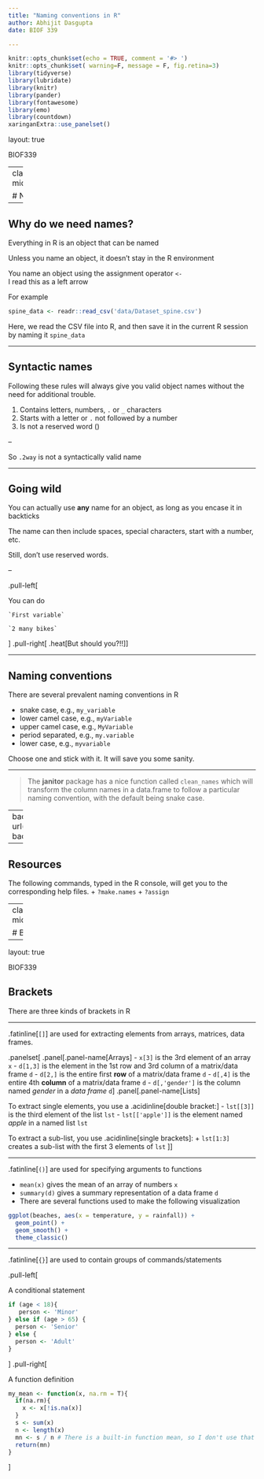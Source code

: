 ```yaml
---
title: "Naming conventions in R"
author: Abhijit Dasgupta
date: BIOF 339

---
```


```r
knitr::opts_chunk$set(echo = TRUE, comment = '#> ')
knitr::opts_chunk$set( warning=F, message = F, fig.retina=3)
library(tidyverse)
library(lubridate)
library(knitr)
library(pander)
library(fontawesome)
library(emo)
library(countdown)
xaringanExtra::use_panelset()
```

layout: true

<div class="my-header">
<span>BIOF339</span></div>

---
class: middle,center,inverse

# Naming rules

---

## Why do we need names?

Everything in R is an object that can be named

Unless you name an object, it doesn't stay in the R environment

You name an object using the assignment operator `<-`  
I read this as a left arrow

For example
```r
spine_data <- readr::read_csv('data/Dataset_spine.csv')
```

Here, we read the CSV file into R, and then save it in the current R session by naming it `spine_data`

---

## Syntactic names

Following these rules will always give you valid object names without the need for additional trouble.

1. Contains letters, numbers, `.` or `_` characters
1. Starts with a letter or `.` not followed by a number
1. Is not a reserved word ()

--

So `.2way` is not a syntactically valid name

---

## Going wild

You can actually use **any** name for an object, as long as you encase it in backticks

The name can then include spaces, special characters, start with a number, etc.

Still, don't use reserved words.

--

.pull-left[

You can do 

`` `First variable` ``

`` `2 many bikes` ``

]
.pull-right[
.heat[But should you?!!]
]

---

## Naming conventions

There are several prevalent naming conventions in R

+ snake case, e.g., `my_variable`
+ lower camel case, e.g., `myVariable`
+ upper camel case, e.g., `MyVariable`
+ period separated, e.g., `my.variable`
+ lower case, e.g., `myvariable`

Choose one and stick with it. It will save you some sanity.


-----

> The **janitor** package has a nice function called `clean_names` which will 
transform the column names in a data.frame to follow a particular naming convention, 
with the default being snake case.

---
background-image: url(../img/janitor_clean_names.png)
background-size: contain

---

## Resources

The following commands, typed in the R console, will get you to the corresponding help files.
+ `?make.names`
+ `?assign`

---
class: middle,center,inverse

# Brackets

---

layout: true

<div class="my-header">
<span>BIOF339</span></div>

## Brackets

There are three kinds of brackets in R

---


.fatinline[`[]`] are used for extracting elements from arrays, matrices, data frames.

.panelset[
.panel[.panel-name[Arrays]
- `x[3]` is the 3rd element of an array `x`
- `d[1,3]` is the element in the 1st row and 3rd column of a matrix/data frame `d`
- `d[2,]` is the entire first __row__ of a matrix/data frame `d`
- `d[,4]` is the entire 4th __column__ of a matrix/data frame `d`
- `d[,'gender']` is the column named _gender_ in a _data frame_ `d`
]
.panel[.panel-name[Lists]

To extract single elements, you use a .acidinline[double bracket:]
- `lst[[3]]` is the third element of the list `lst`
- `lst[['apple']]` is the element named _apple_ in a named list `lst`

To extract a sub-list, you use .acidinline[single brackets]:
+ `lst[1:3]` creates a sub-list with the first 3 elements of `lst`
]]

---


.fatinline[`()`] are used for specifying arguments to functions

- `mean(x)` gives the mean of an array of numbers `x`
- `summary(d)` gives a summary representation of a data frame `d`
- There are several functions used to make the following visualization

```r
ggplot(beaches, aes(x = temperature, y = rainfall)) + 
  geom_point() + 
  geom_smooth() + 
  theme_classic()
```
---


.fatinline[`{}`] are used to contain groups of commands/statements

.pull-left[

A conditional statement

```r
if (age < 18){
   person <- 'Minor'
} else if (age > 65) {
  person <- 'Senior'
} else {
  person <- 'Adult'
}
```
]
.pull-right[

A function definition

```r
my_mean <- function(x, na.rm = T){
  if(na.rm){
    x <- x[!is.na(x)]
  }
  s <- sum(x)
  n <- length(x)
  mn <- s / n # There is a built-in function mean, so I don't use that word
  return(mn)
}
```

]


